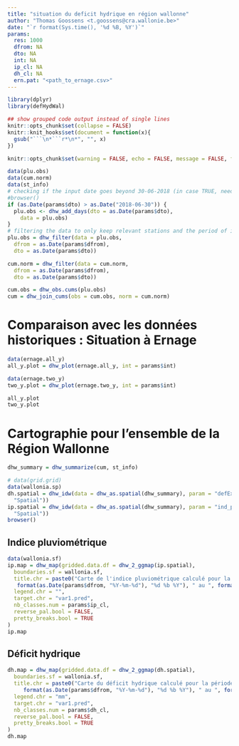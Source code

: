```yaml
---
title: "situation du deficit hydrique en région wallonne"
author: "Thomas Goossens <t.goossens@cra.wallonie.be>"
date: "`r format(Sys.time(), '%d %B, %Y')`"
params:
  res: 1000
  dfrom: NA
  dto: NA
  int: NA
  ip_cl: NA
  dh_cl: NA
  ern.pat: "<path_to_ernage.csv>"
---
```



```r
library(dplyr)
library(defHydWal)

## show grouped code output instead of single lines
knitr::opts_chunk$set(collapse = FALSE)
knitr::knit_hooks$set(document = function(x){
  gsub("```\n*```r*\n*", "", x)
})

knitr::opts_chunk$set(warning = FALSE, echo = FALSE, message = FALSE, fig.width = 8, fig.height = 6, results = "asis")
```

```r
data(plu.obs)
data(cum.norm)
data(st_info)
# checking if the input date goes beyond 30-06-2018 (in case TRUE, needs API call to get the data not available as .Rda object)
#browser()
if (as.Date(params$dto) > as.Date("2018-06-30")) {
  plu.obs <- dhw_add_days(dto = as.Date(params$dto),
    data = plu.obs)
} 
# filtering the data to only keep relevant stations and the period of interest
plu.obs = dhw_filter(data = plu.obs,
  dfrom = as.Date(params$dfrom),
  dto = as.Date(params$dto))

cum.norm = dhw_filter(data = cum.norm,
  dfrom = as.Date(params$dfrom),
  dto = as.Date(params$dto))

cum.obs = dhw_obs.cums(plu.obs)
cum = dhw_join_cums(obs = cum.obs, norm = cum.norm)
```

# Comparaison avec les données historiques : Situation à Ernage

```r
data(ernage.all_y)
all_y.plot = dhw_plot(ernage.all_y, int = params$int)

data(ernage.two_y)
two_y.plot = dhw_plot(ernage.two_y, int = params$int)

all_y.plot
two_y.plot
```

# Cartographie pour l'ensemble de la Région Wallonne
```r
dhw_summary = dhw_summarize(cum, st_info)
```

```r
# data(grid.grid)
data(wallonia.sp)
dh.spatial = dhw_idw(data = dhw_as.spatial(dhw_summary), param = "defExHyd", grid = as(dhw_grid(wallonia.sp, 250),
  "Spatial"))
ip.spatial = dhw_idw(data = dhw_as.spatial(dhw_summary), param = "ind_plu", grid = as(dhw_grid(wallonia.sp, 250),
  "Spatial"))
browser()
```

## Indice pluviométrique
```r
data(wallonia.sf)
ip.map = dhw_map(gridded.data.df = dhw_2_ggmap(ip.spatial),
  boundaries.sf = wallonia.sf,
  title.chr = paste0("Carte de l'indice pluviométrique calculé pour la période du ",
   format(as.Date(params$dfrom, "%Y-%m-%d"), "%d %b %Y"), " au ", format(as.Date(params$dto, "%Y-%m-%d"), "%d %b %Y")),
  legend.chr = "",
  target.chr = "var1.pred",
  nb_classes.num = params$ip_cl,
  reverse_pal.bool = FALSE,
  pretty_breaks.bool = TRUE
)
ip.map


```

## Déficit hydrique
```r
dh.map = dhw_map(gridded.data.df = dhw_2_ggmap(dh.spatial),
  boundaries.sf = wallonia.sf,
  title.chr = paste0("Carte du déficit hydrique calculé pour la période du ",
     format(as.Date(params$dfrom, "%Y-%m-%d"), "%d %b %Y"), " au ", format(as.Date(params$dto, "%Y-%m-%d"), "%d %b %Y")),
  legend.chr = "mm",
  target.chr = "var1.pred",
  nb_classes.num = params$dh_cl,
  reverse_pal.bool = FALSE,
  pretty_breaks.bool = TRUE
)
dh.map
```
